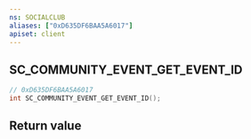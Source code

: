 ```yaml
---
ns: SOCIALCLUB
aliases: ["0xD635DF6BAA5A6017"]
apiset: client
---
```

## SC_COMMUNITY_EVENT_GET_EVENT_ID

```c
// 0xD635DF6BAA5A6017
int SC_COMMUNITY_EVENT_GET_EVENT_ID();
```



## Return value
